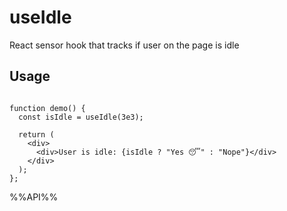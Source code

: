 # useIdle

React sensor hook that tracks if user on the page is idle


## Usage

```tsx live

function demo() {
  const isIdle = useIdle(3e3);

  return (
    <div>
      <div>User is idle: {isIdle ? "Yes 😴" : "Nope"}</div>
    </div>
  );
};

```

%%API%%